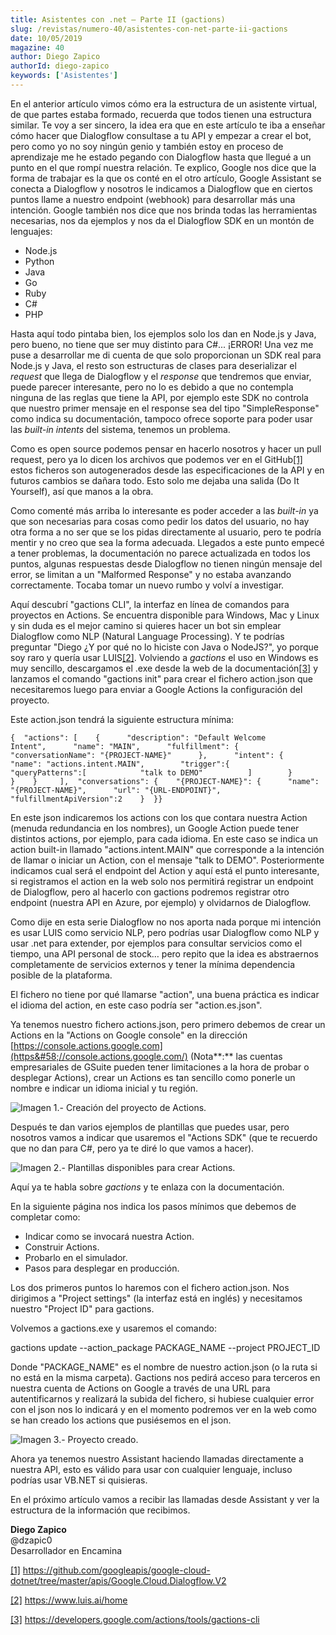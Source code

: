 ```yaml
---
title: Asistentes con .net – Parte II (gactions)
slug: /revistas/numero-40/asistentes-con-net-parte-ii-gactions
date: 10/05/2019
magazine: 40
author: Diego Zapico
authorId: diego-zapico
keywords: ['Asistentes']
---
```



<ArticleHeader frontmatter={props.pageContext.frontmatter} />



En el anterior artículo vimos cómo era la estructura de un asistente virtual, de que partes estaba formado, recuerda que todos tienen una estructura similar. Te voy a ser sincero, la idea era que en este artículo te iba a enseñar cómo hacer que Dialogflow consultase a tu API y empezar a crear el bot, pero como yo no soy ningún genio y también estoy en proceso de aprendizaje me he estado pegando con Dialogflow hasta que llegué a un punto en el que rompí nuestra relación. Te explico, Google nos dice que la forma de trabajar es la que os conté en el otro artículo, Google Assistant se conecta a Dialogflow y nosotros le indicamos a Dialogflow que en ciertos puntos llame a nuestro endpoint (webhook) para desarrollar más una intención. Google también nos dice que nos brinda todas las herramientas necesarias, nos da ejemplos y nos da el Dialogflow SDK en un montón de lenguajes:

- Node.js
- Python
- Java
- Go
- Ruby
- C#
- PHP


Hasta aquí todo pintaba bien, los ejemplos solo los dan en Node.js y Java, pero bueno, no tiene que ser muy distinto para C#... ¡ERROR! Una vez me puse a desarrollar me di cuenta de que solo proporcionan un SDK real para Node.js y Java, el resto son estructuras de clases para deserializar el *request* que llega de Dialogflow y el *response* que tendremos que enviar, puede parecer interesante, pero no lo es debido a que no contempla ninguna de las reglas que tiene la API, por ejemplo este SDK no controla que nuestro primer mensaje en el response sea del tipo "SimpleResponse" como indica su documentación, tampoco ofrece soporte para poder usar las *built-in intents* del sistema, tenemos un problema.

Como es open source podemos pensar en hacerlo nosotros y hacer un pull request, pero ya lo dicen los archivos que podemos ver en el GitHub[\[1\]](file&#58;///C&#58;/CompartiMOSS/Asistentes%20con%20.net%20-%20Parte%20II%20%28gactions%29%20-%20Diego%20Zapico.docx#_ftn1) estos ficheros son autogenerados desde las especificaciones de la API y en futuros cambios se dañara todo. Esto solo me dejaba una salida (Do It Yourself), así que manos a la obra.

Como comenté más arriba lo interesante es poder acceder a las *built-in* ya que son necesarias para cosas como pedir los datos del usuario, no hay otra forma a no ser que se los pidas directamente al usuario, pero te podría mentir y no creo que sea la forma adecuada. Llegados a este punto empecé a tener problemas, la documentación no parece actualizada en todos los puntos, algunas respuestas desde Dialogflow no tienen ningún mensaje del error, se limitan a un "Malformed Response" y no estaba avanzando correctamente. Tocaba tomar un nuevo rumbo y volví a investigar.

Aquí descubrí "gactions CLI", la interfaz en línea de comandos para proyectos en Actions. Se encuentra disponible para Windows, Mac y Linux y sin duda es el mejor camino si quieres hacer un bot sin emplear Dialogflow como NLP (Natural Language Processing). Y te podrías preguntar "Diego ¿Y por qué no lo hiciste con Java o NodeJS?", yo porque soy raro y quería usar LUIS[\[2\]](file&#58;///C&#58;/CompartiMOSS/Asistentes%20con%20.net%20-%20Parte%20II%20%28gactions%29%20-%20Diego%20Zapico.docx#_ftn2).
 Volviendo a *gactions* el uso en Windows es muy sencillo, descargamos el .exe desde la web de la documentación[\[3\]](file&#58;///C&#58;/CompartiMOSS/Asistentes%20con%20.net%20-%20Parte%20II%20%28gactions%29%20-%20Diego%20Zapico.docx#_ftn3) y lanzamos el comando "gactions init" para crear el fichero action.json que necesitaremos luego para enviar a Google Actions la configuración del proyecto.

Este action.json tendrá la siguiente estructura mínima:

```
{  "actions": [    {      "description": "Default Welcome Intent",      "name": "MAIN",      "fulfillment": {        "conversationName": "{PROJECT-NAME}"      },      "intent": {        "name": "actions.intent.MAIN",        "trigger":{          "queryPatterns":[            "talk to DEMO"          ]        }      }    }     ],  "conversations": {    "{PROJECT-NAME}": {      "name": "{PROJECT-NAME}",      "url": "{URL-ENDPOINT}",      "fulfillmentApiVersion":2    }  }}​
```

En este json indicaremos los actions con los que contara nuestra Action (menuda redundancia en los nombres), un Google Action puede tener distintos actions, por ejemplo, para cada idioma. En este caso se indica un action built-in llamado "actions.intent.MAIN" que corresponde a la intención de llamar o iniciar un Action, con el mensaje "talk to DEMO". Posteriormente indicamos cual será el endpoint del Action y aquí está el punto interesante, si registramos el action en la web solo nos permitirá registrar un endpoint de Dialogflow, pero al hacerlo con gactions podremos registrar otro endpoint (nuestra API en Azure, por ejemplo) y olvidarnos de Dialogflow.

Como dije en esta serie Dialogflow no nos aporta nada porque mi intención es usar LUIS como servicio NLP, pero podrías usar Dialogflow como NLP y usar .net para extender, por ejemplos para consultar servicios como el tiempo, una API personal de stock… pero repito que la idea es abstraernos completamente de servicios externos y tener la mínima dependencia posible de la plataforma.

El fichero no tiene por qué llamarse "action", una buena práctica es indicar el idioma del action, en este caso podría ser "action.es.json".

Ya tenemos nuestro fichero actions.json, pero primero debemos de crear un Actions en la "Actions on Google console" en la dirección [https://console.actions.google.com](https&#58;//console.actions.google.com/) (Nota**:** las cuentas empresariales de GSuite pueden tener limitaciones a la hora de probar o desplegar Actions), crear un Actions es tan sencillo como ponerle un nombre e indicar un idioma inicial y tu región.

![Imagen 1.- Creación del proyecto de Actions.](../../../images/numero40/asistentes-con-net-parte-ii-gactions/image1.png)

Después te dan varios ejemplos de plantillas que puedes usar, pero nosotros vamos a indicar que usaremos el "Actions SDK" (que te recuerdo que no dan para C#, pero ya te diré lo que vamos a hacer).

![Imagen 2.- Plantillas disponibles para crear Actions.](../../../images/numero40/asistentes-con-net-parte-ii-gactions/image2.png)

Aquí ya te habla sobre *gactions* y te enlaza con la documentación.

En la siguiente página nos indica los pasos mínimos que debemos de completar como:

- Indicar como se invocará nuestra Action.
- Construir Actions.
- Probarlo en el simulador.
- Pasos para desplegar en producción.


Los dos primeros puntos lo haremos con el fichero action.json. Nos dirigimos a "Project settings" (la interfaz está en inglés) y necesitamos nuestro "Project ID" para gactions.

Volvemos a gactions.exe y usaremos el comando:

gactions update --action\_package PACKAGE\_NAME --project PROJECT\_ID

Donde "PACKAGE\_NAME" es el nombre de nuestro action.json (o la ruta si no está en la misma carpeta). Gactions nos pedirá acceso para terceros en nuestra cuenta de Actions on Google a través de una URL para autentificarnos y realizará la subida del fichero, si hubiese cualquier error con el json nos lo indicará y en el momento podremos ver en la web como se han creado los actions que pusiésemos en el json.

![Imagen 3.- Proyecto creado.](../../../images/numero40/asistentes-con-net-parte-ii-gactions/image3.png)

Ahora ya tenemos nuestro Assistant haciendo llamadas directamente a nuestra API, esto es válido para usar con cualquier lenguaje, incluso podrías usar VB.NET si quisieras.

En el próximo artículo vamos a recibir las llamadas desde Assistant y ver la estructura de la información que recibimos.





**Diego Zapico** <br />
@dzapic0 <br />
Desarrollador en Encamina <br />

[\[1\]](file&#58;///C&#58;/CompartiMOSS/Asistentes%20con%20.net%20-%20Parte%20II%20%28gactions%29%20-%20Diego%20Zapico.docx#_ftnref1) https://github.com/googleapis/google-cloud-dotnet/tree/master/apis/Google.Cloud.Dialogflow.V2

[\[2\]](file&#58;///C&#58;/CompartiMOSS/Asistentes%20con%20.net%20-%20Parte%20II%20%28gactions%29%20-%20Diego%20Zapico.docx#_ftnref2) https://www.luis.ai/home

[\[3\]](file&#58;///C&#58;/CompartiMOSS/Asistentes%20con%20.net%20-%20Parte%20II%20%28gactions%29%20-%20Diego%20Zapico.docx#_ftnref3) https://developers.google.com/actions/tools/gactions-cli